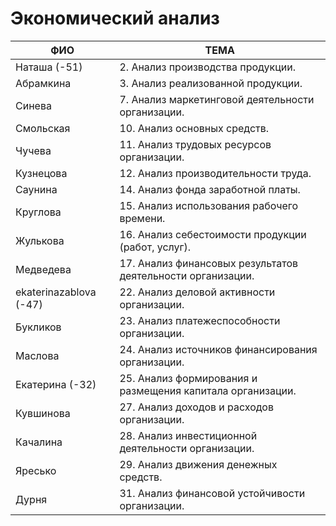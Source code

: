 # Экономический анализ 

| ФИО         |                        ТЕМА                            |
| ----------- | ------------------------------------------------------ |
| Наташа (-51) | 2. Анализ производства продукции. |
| Абрамкина | 3. Анализ реализованной продукции. |
| Cинева      | 7. Анализ маркетинговой деятельности организации. |
| Смольская      | 10. Анализ основных средств. |
| Чучева      | 11. Анализ трудовых ресурсов организации. |
| Кузнецова      | 12. Анализ производительности труда. |
| Саунина  | 14. Анализ фонда заработной платы.|
| Круглова    | 15. Анализ использования рабочего времени. |
| Жулькова  | 16. Анализ себестоимости продукции (работ, услуг). |
| Медведева  | 17. Анализ финансовых результатов деятельности организации. |
| ekaterinazablova (-47)  | 22. Анализ деловой активности организации. |
| Букликов | 23. Анализ платежеспособности организации. |
| Маслова     | 24. Анализ источников финансирования организации. |
| Екатерина (-32) | 25. Анализ формирования и размещения капитала организации.|
| Кувшинова   | 27. Анализ доходов и расходов организации. |
| Качалина   | 28. Анализ инвестиционной деятельности организации. |
| Яресько   | 29. Анализ движения денежных средств. |
| Дурня   | 31. Анализ финансовой устойчивости организации. |



